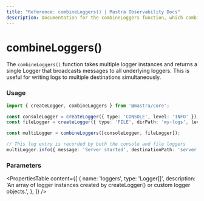 ```yaml
---
title: "Reference: combineLoggers() | Mastra Observability Docs"
description: Documentation for the combineLoggers function, which combines multiple logger instances into one.
---
```


# combineLoggers()

The `combineLoggers()` function takes multiple logger instances and returns a single Logger that broadcasts messages to all underlying loggers. This is useful for writing logs to multiple destinations simultaneously.

### Usage

```typescript showLineNumbers copy
import { createLogger, combineLoggers } from '@mastra/core';

const consoleLogger = createLogger({ type: 'CONSOLE', level: 'INFO' });
const fileLogger = createLogger({ type: 'FILE', dirPath: 'my-logs', level: 'INFO' });

const multiLogger = combineLoggers([consoleLogger, fileLogger]);

// This log entry is recorded by both the console and file loggers
multiLogger.info({ message: 'Server started', destinationPath: 'server', type: 'AGENT' });
```

### Parameters

<PropertiesTable
  content={[
    {
      name: 'loggers',
      type: 'Logger<BaseLogMessage>[]',
      description: 'An array of logger instances created by createLogger() or custom logger objects.',
    },
  ]}
/>
